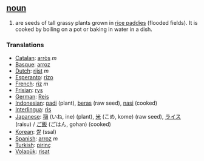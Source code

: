 == [[noun]] ==
#are seeds of tall grassy plants grown in [[rice paddy|rice paddies]] (flooded fields). It is cooked by boiling on a pot or baking in water in a dish.

=== Translations ===
*[[Catalan]]: [[arròs]] ''m''
*[[Basque]]: [[arroz]]
*[[Dutch]]: [[rijst]] ''m''
*[[Esperanto]]: [[rizo]]
*[[French]]: [[riz]] ''m''
*[[Frisian]]: [[rys]]
*[[German]]: [[Reis]]
*[[Indonesian]]: [[padi]] (plant), [[beras]] (raw seed), [[nasi]] (cooked)
*[[Interlingua]]: [[ris]]
*[[Japanese]]: [[稲]] (いね, ine) (plant), [[米]] (こめ, kome) (raw seed), [[ライス]] (raisu) / [[ご飯]] (ごはん, gohan) (cooked)
*[[Korean]]: [[쌀]] (ssal)
*[[Spanish]]: [[arroz]] ''m''
*[[Turkish]]: [[pirinç]]
*[[Volapük]]: [[risat]]